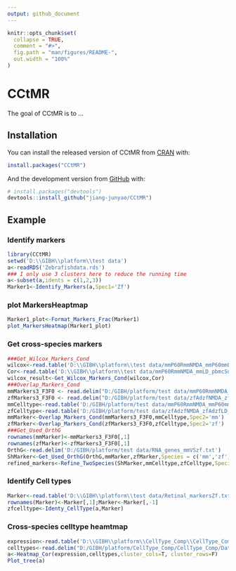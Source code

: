 ```yaml
---
output: github_document
---
```


<!-- README.md is generated from README.Rmd. Please edit that file -->

```r
knitr::opts_chunk$set(
  collapse = TRUE,
  comment = "#>",
  fig.path = "man/figures/README-",
  out.width = "100%"
)
```

# CCtMR

<!-- badges: start -->
<!-- badges: end -->

The goal of CCtMR is to ...

## Installation

You can install the released version of CCtMR from [CRAN](https://CRAN.R-project.org) with:

``` r
install.packages("CCtMR")
```

And the development version from [GitHub](https://github.com/) with:

``` r
# install.packages("devtools")
devtools::install_github("jiang-junyao/CCtMR")
```

## Example
### Identify markers
```r
library(CCtMR)
setwd('D:\\GIBH\\platform\\test data')
a<-readRDS('Zebrafishdata.rds')
### I only use 3 clusters here to reduce the running time
a<-subset(a,idents = c(1,2,3))
Marker1<-Identify_Markers(a,Spec1='Zf')
```

### plot MarkersHeaptmap
```r
Marker1_plot<-Format_Markers_Frac(Marker1)
plot_MarkersHeatmap(Marker1_plot)
```

### Get cross-species markers
```r
###Get_Wilcox_Markers_Cond
wilcox<-read.table('D:\\GIBH\\platform\\test data/mmP60RmmNMDA_mmP60mmLD_wilcoxMG_MarkerGenes.txt')
Cor<-read.table('D:\\GIBH\\platform\\test data/mmP60RmmNMDA_mmLD_pbmcSubC_MG_Bin50_R5_GeneCor.txt',header = T)
wilcox_result<-Get_Wilcox_Markers_Cond(wilcox,Cor)
###Overlap_Markers_Cond
mmMarkers3_F3F0 <- read.delim("D:/GIBH/platform/test data/mmP60RmmNMDA_mmP60mmLD_P03_Markers3_F3F0.txt")
zfMarkers3_F3F0 <- read.delim("D:/GIBH/platform/test data/zfAdzfNMDA_zfAdzfLD_zfAdzfTR_P03_Markers3_F3F0.txt")
mmCelltype<-read.table('D:/GIBH/platform/test data/mmP60RmmNMDA_mmP60mmLD_Cell_Types.txt',header = T)
zfCelltype<-read.table('D:/GIBH/platform/test data/zfAdzfNMDA_zfAdzfLD_zfAdzfTR_Cell_Types.txt',header = T)
mmMarker<-Overlap_Markers_Cond(mmMarkers3_F3F0,mmCelltype,Spec2='mm')
zfMarker<-Overlap_Markers_Cond(zfMarkers3_F3F0,zfCelltype,Spec2='zf')
###Get_Used_OrthG
rownames(mmMarker)<-mmMarkers3_F3F0[,1]
rownames(zfMarker)<-zfMarkers3_F3F0[,1]
OrthG<-read.delim('D:/GIBH/platform/test data/RNA_genes_mmVSzf.txt')
ShMarker<-Get_Used_OrthG(OrthG,mmMarker,zfMarker,Species = c('mm','zf'))
refined_markers<-Refine_TwoSpecies(ShMarker,mmCelltype,zfCelltype,Species = c('mm','zf'))
```

### Identify Cell types
```r
Marker<-read.table('D:\\GIBH\\platform\\test data/Retinal_markersZf.txt',header = T)
rownames(Marker)<-Marker[,1];Marker<-Marker[,-1]
zfcelltype<-Identy_CellType(a,Marker)
```

### Cross-species celltype heamtmap
```r
expression<-read.table('D:\\GIBH\\platform\\CellType_Comp\\CellType_Comp\\Data/mmP60RmmNMDA_chP10chNMDA_zfAdzfNMDA_Power01_SharedMarkers_Frac.txt')
celltypes<-read.delim("D:/GIBH/platform/CellType_Comp/CellType_Comp/Data/mmP60RmmNMDA_chP10chNMDA_zfAdzfNMDA_Cell_Types.txt")
a<-Heatmap_Cor(expression,celltypes,cluster_cols=T, cluster_rows=F)
Plot_tree(a)
```
